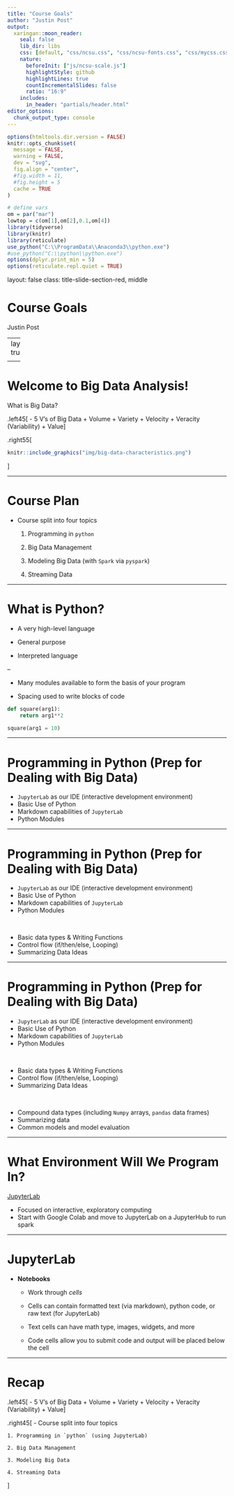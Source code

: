 ```yaml
---
title: "Course Goals"
author: "Justin Post"
output:
  xaringan::moon_reader:
    seal: false
    lib_dir: libs
    css: [default, "css/ncsu.css", "css/ncsu-fonts.css", "css/mycss.css"]
    nature:
      beforeInit: ["js/ncsu-scale.js"]
      highlightStyle: github
      highlightLines: true
      countIncrementalSlides: false
      ratio: "16:9"
    includes:
      in_header: "partials/header.html"
editor_options: 
  chunk_output_type: console
---
```


```r
options(htmltools.dir.version = FALSE)
knitr::opts_chunk$set(
  message = FALSE,
  warning = FALSE,
  dev = "svg",
  fig.align = "center",
  #fig.width = 11,
  #fig.height = 5
  cache = TRUE
)

# define vars
om = par("mar")
lowtop = c(om[1],om[2],0.1,om[4])
library(tidyverse)
library(knitr)
library(reticulate)
use_python("C:\\ProgramData\\Anaconda3\\python.exe")
#use_python("C:\\python\\python.exe")
options(dplyr.print_min = 5)
options(reticulate.repl.quiet = TRUE)
```


layout: false
class: title-slide-section-red, middle

# Course Goals

Justin Post

---
layout: true

<div class="my-footer"><img src="img/logo.png" style="height: 60px;"/></div> 

---

# Welcome to Big Data Analysis!

What is Big Data?

.left45[
- 5 V's of Big Data
    + Volume
    + Variety
    + Velocity
    + Veracity (Variability)
    + Value
]

.right55[
```r
knitr::include_graphics("img/big-data-characteristics.png")
```
]

---

# Course Plan

- Course split into four topics

    1. Programming in `python`

    2. Big Data Management

    3. Modeling Big Data (with `Spark` via `pyspark`)

    4. Streaming Data


---

# What is Python?

- A very high-level language  

- General purpose  

- Interpreted language  

--

- Many modules available to form the basis of your program  

- Spacing used to write blocks of code  

```python
def square(arg1):
    return arg1**2

square(arg1 = 10)
```

---

# Programming in Python (Prep for Dealing with Big Data)

- `JupyterLab` as our IDE (interactive development environment)
- Basic Use of Python
- Markdown capabilities of `JupyterLab`
- Python Modules


---

# Programming in Python (Prep for Dealing with Big Data)

- `JupyterLab` as our IDE (interactive development environment)
- Basic Use of Python
- Markdown capabilities of `JupyterLab`
- Python Modules

<br>

- Basic data types & Writing Functions
- Control flow (if/then/else, Looping)
- Summarizing Data Ideas

---

# Programming in Python (Prep for Dealing with Big Data)

- `JupyterLab` as our IDE (interactive development environment)
- Basic Use of Python
- Markdown capabilities of `JupyterLab`
- Python Modules

<br>

- Basic data types & Writing Functions
- Control flow (if/then/else, Looping)
- Summarizing Data Ideas

<br>

- Compound data types (including `Numpy` arrays, `pandas` data frames)
- Summarizing data
- Common models and model evaluation


---

# What Environment Will We Program In?

[JupyterLab](https://jupyterlab.readthedocs.io/en/stable/getting_started/overview.html)

+ Focused on interactive, exploratory computing
+ Start with Google Colab and move to JupyterLab on a JupyterHub to run spark

---

# JupyterLab

- **Notebooks**  

    + Work through *cells*
    
    + Cells can contain formatted text (via markdown), python code, or raw text (for JupyterLab)
    
    + Text cells can have math type, images, widgets, and more
    
    + Code cells allow you to submit code and output will be placed below the cell
    

---

# Recap

.left45[
- 5 V's of Big Data
    + Volume
    + Variety
    + Velocity
    + Veracity (Variability)
    + Value
]

.right45[
- Course split into four topics

    1. Programming in `python` (using JupyterLab)

    2. Big Data Management

    3. Modeling Big Data

    4. Streaming Data
]
